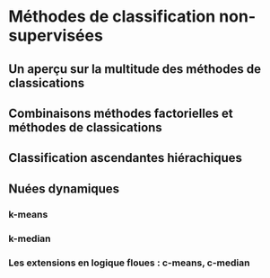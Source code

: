# Méthodes de classification non-supervisées

## Un aperçu sur la multitude des méthodes de classications

## Combinaisons méthodes factorielles et méthodes de classications

## Classification ascendantes hiérachiques

## Nuées dynamiques 

### k-means
### k-median
### Les extensions en logique floues : c-means, c-median
